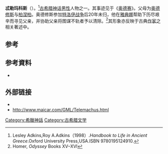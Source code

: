 {{expand|time=2013-10-17T09:06:54+00:00}}
{{noteTA
|1=zh-cn:柏涅柏; zh-tw:潘妮洛碧;
|2=zh-cn:忒勒玛科斯; zh-tw:鐵拉馬庫斯;
}}
{{Infobox deity|type=Greek
| image = Telemachos_Saarbruecken.jpg
| caption =忒勒玛科斯雕像
| name = 忒勒玛科斯
| father = [[奥德修斯|奥德修斯]]
| mother = [[柏涅柏|柏涅柏]]
|script=Τηλέμαχος|script_name=[[古希腊语|古希腊语]]
|consorts=[[喀耳刻|喀耳刻]]、[[瑙西卡|瑙西卡]]、卡西福涅
|children=佩尔塞普托利斯或普托利波尔托斯}}
'''忒勒玛科斯'''（{{lang-en|Telemachus}}）。<ref>Lesley Adkins,Roy A.Adkins（1998）.''Handbook to Life in Ancient Greece''.Oxford University Press,USA.ISBN 9780195124910.</ref>[[古希腊神话|古希腊神话]][[男性|男性]]人物之一。其事迹见于《[[奥德赛|奥德赛]]》。父母为[[奥德修斯|奥德修斯]]与[[柏涅柏|柏涅柏]]。奥德修斯参加[[特洛伊战争|特洛伊战争]]后20年未归，他在[[雅典娜|雅典娜]]帮助下历尽艰辛而寻见父亲，并协助父亲将图谋不轨者予以清除。<ref>Homer, ''Odyssey'' Books XV–XVI</ref>其形象亦反映于古典[[作家|作家]]之相关著述中。

== 参考 ==
{{reflist}}

==参考資料==
*{{cite book zh |author=宋碧雲 |title=[[希臘羅馬神話故事|希臘羅馬神話故事]]|format= |edition= |location=台北|publisher=志文出版社 |date=1988年 |pages= |id= }}

== 外部链接 ==
*{{Commons category-inline|忒勒玛科斯}}
* http://www.maicar.com/GML/Telemachus.html {{Wayback|url=http://www.maicar.com/GML/Telemachus.html |date=20210125181953 }}

{{Characters in the Odyssey}}

{{Authority control}}

[[Category:希臘神話|Category:希臘神話]]
[[Category:古希腊文学|Category:古希腊文学]]